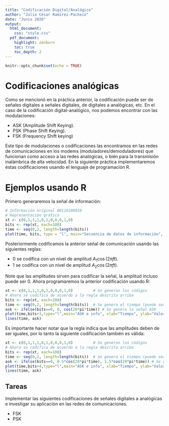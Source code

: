 ```yaml
---
title: "Codificación Digital/Analógico"
author: "Julio César Ramirez-Pacheco"
date: "Junio 2020"
output:
  html_document:
    css: "style.css"
  pdf_document:
    highlight: zenburn
    toc: true
    toc_depth: 2
---
```


```r
knitr::opts_chunk$set(echo = TRUE)
```




# Codificaciones analógicas {.block-skew}

Como se mencionó en la práctica anterior, la codificación puede ser de señales digitales a señales digitales, de digitales a analógicas, etc. En el caso de la codificación digital-analógico, nos podemos encontrar con las modulaciones:

* ASK (Amplitude Shift Keying).
* PSK (Phase Shift Keying).
* FSK (Frequency Shift keying)

Este tipo de modulaciones o codificaciones las encontramos en las redes de comunicaciones en los modems (moduladores/demoduladores) que funcionan como acceso a las redes analógicas, o bién para la transmisión inalámbrica de alta velocidad. En la siguiente práctica implementaremos éstas codificaciones usando el lenguaje de programación R. 



# Ejemplos usando R

Primero generaremos la señal de información:

```r
# Información original 00110100010
# Representación gráfica
xt <- c(0,1,1,1,0,1,0,0,0,1,0)
bits <- rep(xt, each=100)
time <- seq(0,2, length=length(bits))
plot(time, bits, type = "l", main="Secuencia de datos de información", xlab="Tiempo", ylab="Valores", ylim=c(0,2))
```

Posteriormente codificamos la anterior señal de comunicación usando las siguientes reglas:

- 0 se codifica con un nivel de amplitud $A_1 \cos(2\pi ft)$.
- 1 se codifica con un nivel de amplitud $A_2 \cos(2\pi ft)$.

Note que las amplitudes sirven para codificar la señal, la amplitud incluso puede ser $0$. Ahora programaremos la anterior codificación usando R:

```r
xt <- c(0,1,1,1,0,1,0,0,0,1,0)         # Se generan los códigos
# Ahora se codifica de acuerdo a la regla descrita arriba
bits <- rep(xt, each=100)              
time <- seq(0,2, length=length(bits))  # Se genera el tiempo (puede ser cualquiera).
ask <- ifelse(bits==0, 0, cos(20*pi*time)) # Se genera la señal ASK
plot(time,bits+3,type="l",main="ASK e info", xlab="Tiempo", ylab="Valores", ylim=c(-2,5),col="blue")
lines(time, ask)
```

Es importante hacer notar que la regla indica que las amplitudes deben de ser iguales, por lo tanto la siguiente codificación también es válida:


```r
xt <- c(0,1,1,1,0,1,0,0,0,1,0)         # Se generan los códigos
# Ahora se codifica de acuerdo a la regla descrita arriba
bits <- rep(xt, each=100)              
time <- seq(0,2, length=length(bits))  # Se genera el tiempo (puede ser cualquiera).
ask <- ifelse(bits==0, 0.5*cos(20*pi*time), 1.5*cos(20*pi*time)) # Se genera la señal ASK
plot(time,bits+4,type="l",main="ASK e info", xlab="Tiempo", ylab="Valores", ylim=c(-2,6),col="blue")
lines(time, ask)

```


## Tareas

Implementar las siguientes codificaciones de señales digitales a analógicas e investigar su aplicación en las redes de comunicaciones.

- FSK
- PSK

# {.space}
